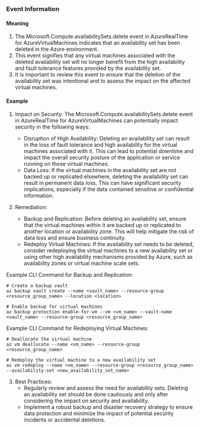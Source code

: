 
### Event Information

#### Meaning

1. The Microsoft.Compute.availabilitySets.delete event in AzureRealTime for AzureVirtualMachines indicates that an availability set has been deleted in the Azure environment.
2. This event signifies that any virtual machines associated with the deleted availability set will no longer benefit from the high availability and fault tolerance features provided by the availability set.
3. It is important to review this event to ensure that the deletion of the availability set was intentional and to assess the impact on the affected virtual machines.

#### Example

1. Impact on Security: The Microsoft.Compute.availabilitySets.delete event in AzureRealTime for AzureVirtualMachines can potentially impact security in the following ways:
   - Disruption of High Availability: Deleting an availability set can result in the loss of fault tolerance and high availability for the virtual machines associated with it. This can lead to potential downtime and impact the overall security posture of the application or service running on those virtual machines.
   - Data Loss: If the virtual machines in the availability set are not backed up or replicated elsewhere, deleting the availability set can result in permanent data loss. This can have significant security implications, especially if the data contained sensitive or confidential information.

2. Remediation:
   - Backup and Replication: Before deleting an availability set, ensure that the virtual machines within it are backed up or replicated to another location or availability zone. This will help mitigate the risk of data loss and ensure business continuity.
   - Redeploy Virtual Machines: If the availability set needs to be deleted, consider redeploying the virtual machines to a new availability set or using other high availability mechanisms provided by Azure, such as availability zones or virtual machine scale sets.

Example CLI Command for Backup and Replication:
```
# Create a backup vault
az backup vault create --name <vault_name> --resource-group <resource_group_name> --location <location>

# Enable backup for virtual machines
az backup protection enable-for-vm --vm <vm_name> --vault-name <vault_name> --resource-group <resource_group_name>
```

Example CLI Command for Redeploying Virtual Machines:
```
# Deallocate the virtual machine
az vm deallocate --name <vm_name> --resource-group <resource_group_name>

# Redeploy the virtual machine to a new availability set
az vm redeploy --name <vm_name> --resource-group <resource_group_name> --availability-set <new_availability_set_name>
```

3. Best Practices:
   - Regularly review and assess the need for availability sets. Deleting an availability set should be done cautiously and only after considering the impact on security and availability.
   - Implement a robust backup and disaster recovery strategy to ensure data protection and minimize the impact of potential security incidents or accidental deletions.

